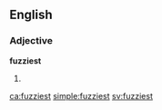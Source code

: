 ==English==

===Adjective===
'''fuzziest'''

# {{en-superlative of|fuzzy}}

[[ca:fuzziest]]
[[simple:fuzziest]]
[[sv:fuzziest]]